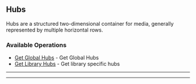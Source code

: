 
## Hubs
Hubs are a structured two\-dimensional container for media, generally represented by multiple horizontal rows.


### Available Operations

* [Get Global Hubs](/go/hubs/get_global_hubs) - Get Global Hubs
* [Get Library Hubs](/go/hubs/get_library_hubs) - Get library specific hubs

---
<GetGlobalHubs />

---
<GetLibraryHubs />
